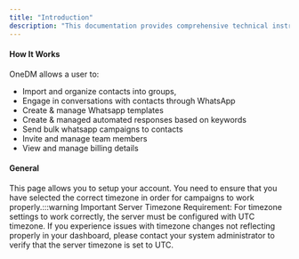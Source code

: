 ```yaml
---
title: "Introduction"
description: "This documentation provides comprehensive technical instructions for utilizing Swiftchats to its full potential. Although we have made every effort to provide comprehensive information, if you come across an issue that is not addressed in this documentation, please feel free to contact us by creating a ticket on our Support Desk"
---
```


#### **How It Works**

OneDM allows a user to:

- Import and organize contacts into groups,
- Engage in conversations with contacts through WhatsApp
- Create & manage Whatsapp templates
- Create & managed automated responses based on keywords
- Send bulk whatsapp campaigns to contacts
- Invite and manage team members
- View and manage billing details

#### **General**

This page allows you to setup your account. You need to ensure that you have selected the correct timezone in order for campaigns to work properly.:::warning Important Server Timezone Requirement: For timezone settings to work correctly, the server must be configured with UTC timezone. If you experience issues with timezone changes not reflecting properly in your dashboard, please contact your system administrator to verify that the server timezone is set to UTC.